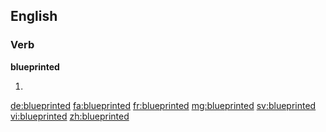 ==English==

===Verb===
'''blueprinted'''

# {{en-past of|blueprint}}

[[de:blueprinted]]
[[fa:blueprinted]]
[[fr:blueprinted]]
[[mg:blueprinted]]
[[sv:blueprinted]]
[[vi:blueprinted]]
[[zh:blueprinted]]